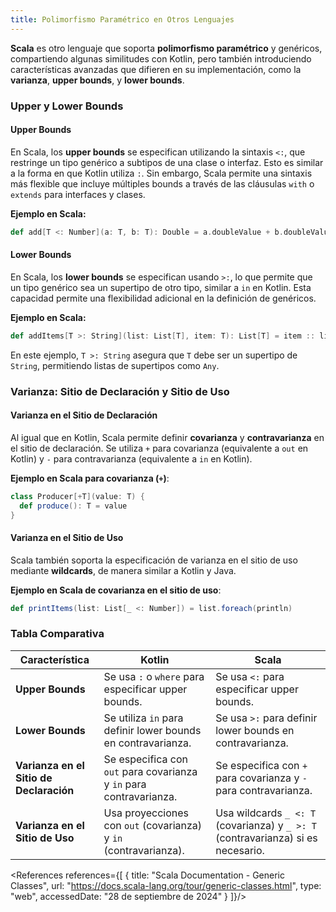 ```yaml
---
title: Polimorfismo Paramétrico en Otros Lenguajes
---
```


<ReadingTime/>

**Scala** es otro lenguaje que soporta **polimorfismo paramétrico** y genéricos, compartiendo algunas similitudes con Kotlin, pero también introduciendo características avanzadas que difieren en su implementación, como la **varianza**, **upper bounds**, y **lower bounds**.

### Upper y Lower Bounds

#### Upper Bounds
En Scala, los **upper bounds** se especifican utilizando la sintaxis `<:`, que restringe un tipo genérico a subtipos de una clase o interfaz. Esto es similar a la forma en que Kotlin utiliza `:`. Sin embargo, Scala permite una sintaxis más flexible que incluye múltiples bounds a través de las cláusulas `with` o `extends` para interfaces y clases.

**Ejemplo en Scala:**

```scala
def add[T <: Number](a: T, b: T): Double = a.doubleValue + b.doubleValue
```

#### Lower Bounds
En Scala, los **lower bounds** se especifican usando `>:`, lo que permite que un tipo genérico sea un supertipo de otro tipo, similar a `in` en Kotlin. Esta capacidad permite una flexibilidad adicional en la definición de genéricos.

**Ejemplo en Scala:**

```scala
def addItems[T >: String](list: List[T], item: T): List[T] = item :: list
```

En este ejemplo, `T >: String` asegura que `T` debe ser un supertipo de `String`, permitiendo listas de supertipos como `Any`.

### Varianza: Sitio de Declaración y Sitio de Uso

#### Varianza en el Sitio de Declaración
Al igual que en Kotlin, Scala permite definir **covarianza** y **contravarianza** en el sitio de declaración. Se utiliza `+` para covarianza (equivalente a `out` en Kotlin) y `-` para contravarianza (equivalente a `in` en Kotlin).

**Ejemplo en Scala para covarianza (`+`)**:

```scala
class Producer[+T](value: T) {
  def produce(): T = value
}
```

#### Varianza en el Sitio de Uso
Scala también soporta la especificación de varianza en el sitio de uso mediante **wildcards**, de manera similar a Kotlin y Java.

**Ejemplo en Scala de covarianza en el sitio de uso**:

```scala
def printItems(list: List[_ <: Number]) = list.foreach(println)
```

### Tabla Comparativa

| **Característica**                      | **Kotlin**                                                          | **Scala**                                                                        |
|-----------------------------------------|---------------------------------------------------------------------|----------------------------------------------------------------------------------|
| **Upper Bounds**                        | Se usa `:` o `where` para especificar upper bounds.                 | Se usa `<:` para especificar upper bounds.                                       |
| **Lower Bounds**                        | Se utiliza `in` para definir lower bounds en contravarianza.        | Se usa `>:` para definir lower bounds en contravarianza.                         |
| **Varianza en el Sitio de Declaración** | Se especifica con `out` para covarianza y `in` para contravarianza. | Se especifica con `+` para covarianza y `-` para contravarianza.                 |
| **Varianza en el Sitio de Uso**         | Usa proyecciones con `out` (covarianza) y `in` (contravarianza).    | Usa wildcards `_ <: T` (covarianza) y `_ >: T` (contravarianza) si es necesario. |

<References references={[
    {
        title: "Scala Documentation - Generic Classes",
        url: "https://docs.scala-lang.org/tour/generic-classes.html",
        type: "web",
        accessedDate: "28 de septiembre de 2024"
    }
]}/>

[//]: # (<References references={[)

[//]: # (    {)

[//]: # (        title: "",)

[//]: # (        url: "",)

[//]: # (        type: "article",)

[//]: # (        author: "",)

[//]: # (        publishedDate: "",)

[//]: # (    },)

[//]: # (    {)

[//]: # (        accessedDate: '',)

[//]: # (        siteOrAuthor: '',)

[//]: # (        title: '',)

[//]: # (        type: 'web',)

[//]: # (        url: '',)

[//]: # (    },)

[//]: # (    {)

[//]: # (        title: "",)

[//]: # (        bookTitle: "",)

[//]: # (        pages: "",)

[//]: # (        location: "",)

[//]: # (        publisher: "",)

[//]: # (        year: "",)

[//]: # (        type: "book",)

[//]: # (        author: '')

[//]: # (    },)

[//]: # (]}/>)
